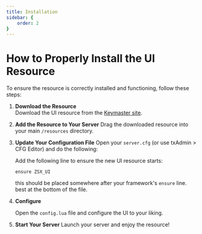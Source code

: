 ```yaml
---
title: Installation
sidebar: {
    order: 2
}
---
```

# How to Properly Install the UI Resource

To ensure the resource is correctly installed and functioning, follow these steps:


<Steps>

1. **Download the Resource**  
   Download the UI resource from the [Keymaster site](https://keymaster.fivem.net/).

2. **Add the Resource to Your Server**
    Drag the downloaded resource into your main `/resources` directory.

3. **Update Your Configuration File**
    Open your `server.cfg` (or use txAdmin > CFG Editor) and do the following:  
  
    Add the following line to ensure the new UI resource starts:  
    ```plaintext
    ensure ZSX_UI
    ```
    this should be placed somewhere after your framework's `ensure` line. best at the bottom of the file.

4. **Configure**

    Open the `config.lua` file and configure the UI to your liking.

5. **Start Your Server**
    Launch your server and enjoy the resource!

</Steps>

